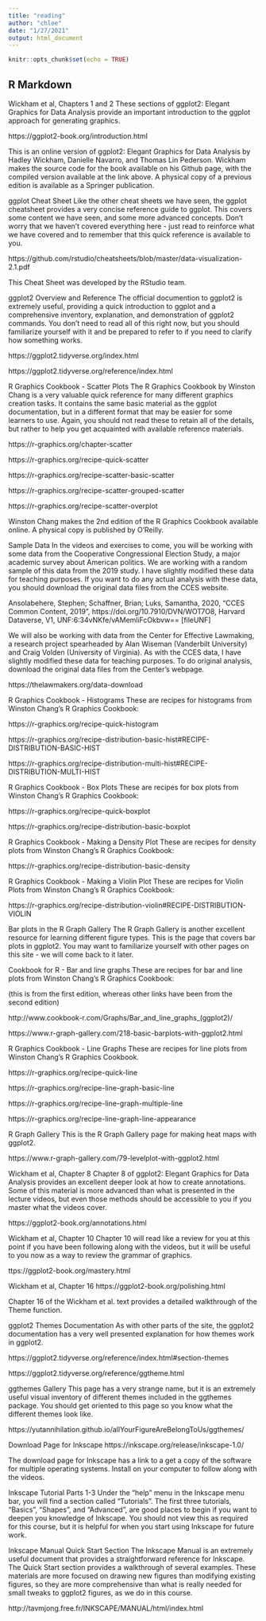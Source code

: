 ```yaml
---
title: "reading"
author: "chloe"
date: "1/27/2021"
output: html_document
---
```


```r
knitr::opts_chunk$set(echo = TRUE)
```

## R Markdown


Wickham et al, Chapters 1 and 2
These sections of ggplot2: Elegant Graphics for Data Analysis provide an important introduction to the ggplot approach for generating graphics.

https://ggplot2-book.org/introduction.html  

This is an online version of ggplot2: Elegant Graphics for Data Analysis by Hadley Wickham, Danielle Navarro, and Thomas Lin Pederson. Wickham makes the source code for the book available on his Github page, with the compiled version available at the link above. A physical copy of a previous edition is available as a Springer publication.


ggplot Cheat Sheet
Like the other cheat sheets we have seen, the ggplot cheatsheet provides a very concise reference guide to ggplot. This covers some content we have seen, and some more advanced concepts. Don't worry that we haven't covered everything here - just read to reinforce what we have covered and to remember that this quick reference is available to you.

https://github.com/rstudio/cheatsheets/blob/master/data-visualization-2.1.pdf  

This Cheat Sheet was developed by the RStudio team.

ggplot2 Overview and Reference
The official documention to ggplot2 is extremely useful, providing a quick introduction to ggplot and a comprehensive inventory, explanation, and demonstration of ggplot2 commands. You don't need to read all of this right now, but you should familiarize yourself with it and be prepared to refer to if you need to clarify how something works.

https://ggplot2.tidyverse.org/index.html  

https://ggplot2.tidyverse.org/reference/index.html  

R Graphics Cookbook - Scatter Plots
The R Graphics Cookbook by Winston Chang is a very valuable quick reference for many different graphics creation tasks. It contains the same basic material as the ggplot documentation, but in a different format that may be easier for some learners to use. Again, you should not read these to retain all of the details, but rather to help you get acquainted with available reference materials.

https://r-graphics.org/chapter-scatter

https://r-graphics.org/recipe-quick-scatter

https://r-graphics.org/recipe-scatter-basic-scatter

https://r-graphics.org/recipe-scatter-grouped-scatter

https://r-graphics.org/recipe-scatter-overplot

Winston Chang makes the 2nd edition of the R Graphics Cookbook available online. A physical copy is published by O'Reilly.

Sample Data
I​n the videos and exercises to come, you will be working with some data from the Cooperative Congressional Election Study, a major academic survey about American politics. We are working with a random sample of this data from the 2019 study. I have slightly modified these data for teaching purposes. If you want to do any actual analysis with these data, you should download the original data files from the CCES website.

Ansolabehere, Stephen; Schaffner, Brian; Luks, Samantha, 2020, "CCES Common Content, 2019", https://doi.org/10.7910/DVN/WOT7O8, Harvard Dataverse, V1, UNF:6:34vNKfe/vAMemliFcOkbvw== [fileUNF]

We will also be working with data from the Center for Effective Lawmaking, a research project spearheaded by Alan Wiseman (Vanderbilt University) and Craig Volden (University of Virginia). As with the CCES data, I have slightly modified these data for teaching purposes. To do original analysis, download the original data files from the Center's webpage.

https://thelawmakers.org/data-download

R Graphics Cookbook - Histograms
These are recipes for histograms from Winston Chang's R Graphics Cookbook:

https://r-graphics.org/recipe-quick-histogram

https://r-graphics.org/recipe-distribution-basic-hist#RECIPE-DISTRIBUTION-BASIC-HIST

https://r-graphics.org/recipe-distribution-multi-hist#RECIPE-DISTRIBUTION-MULTI-HIST


R Graphics Cookbook - Box Plots
These are recipes for box plots from Winston Chang's R Graphics Cookbook:

https://r-graphics.org/recipe-quick-boxplot

https://r-graphics.org/recipe-distribution-basic-boxplot


R Graphics Cookbook - Making a Density Plot
These are recipes for density plots from Winston Chang's R Graphics Cookbook:

https://r-graphics.org/recipe-distribution-basic-density


R Graphics Cookbook - Making a Violin Plot
These are recipes for Violin Plots from Winston Chang's R Graphics Cookbook:

https://r-graphics.org/recipe-distribution-violin#RECIPE-DISTRIBUTION-VIOLIN


Bar plots in the R Graph Gallery
The R Graph Gallery is another excellent resource for learning different figure types. This is the page that covers bar plots in ggplot2. You may want to familiarize yourself with other pages on this site - we will come back to it later.

Cookbook for R - Bar and line graphs
These are recipes for bar and line plots from Winston Chang's R Graphics Cookbook:

(this is from the first edition, whereas other links have been from the second edition)

http://www.cookbook-r.com/Graphs/Bar_and_line_graphs_(ggplot2)/  

https://www.r-graph-gallery.com/218-basic-barplots-with-ggplot2.html  


R Graphics Cookbook - Line Graphs
These are recipes for line plots from Winston Chang's R Graphics Cookbook.

https://r-graphics.org/recipe-quick-line

https://r-graphics.org/recipe-line-graph-basic-line

https://r-graphics.org/recipe-line-graph-multiple-line

https://r-graphics.org/recipe-line-graph-line-appearance

R Graph Gallery
This is the R Graph Gallery page for making heat maps with ggplot2.

https://www.r-graph-gallery.com/79-levelplot-with-ggplot2.html  



Wickham et al, Chapter 8
Chapter 8 of ggplot2: Elegant Graphics for Data Analysis provides an excellent deeper look at how to create annotations. Some of this material is more advanced than what is presented in the lecture videos, but even those methods should be accessible to you if you master what the videos cover.

https://ggplot2-book.org/annotations.html  



Wickham et al, Chapter 10
Chapter 10 will read like a review for you at this point if you have been following along with the videos, but it will be useful to you now as a way to review the grammar of graphics.

ttps://ggplot2-book.org/mastery.html  


Wickham et al, Chapter 16
https://ggplot2-book.org/polishing.html

C​hapter 16 of the Wickham et al. text provides a detailed walkthrough of the Theme function.

ggplot2 Themes Documentation
As with other parts of the site, the ggplot2 documentation has a very well presented explanation for how themes work in ggplot2.

https://ggplot2.tidyverse.org/reference/index.html#section-themes  

https://ggplot2.tidyverse.org/reference/ggtheme.html  

ggthemes Gallery
This page has a very strange name, but it is an extremely useful visual inventory of different themes included in the ggthemes package. You should get oriented to this page so you know what the different themes look like.

https://yutannihilation.github.io/allYourFigureAreBelongToUs/ggthemes/  

Download Page for Inkscape
https://inkscape.org/release/inkscape-1.0/

T​he download page for Inkscape has a link to a get a copy of the software for multiple operating systems. Install on your computer to follow along with the videos.


Inkscape Tutorial Parts 1-3
Under the "help" menu in the Inkscape menu bar, you will find a section called "Tutorials". The first three tutorials, "Basics", "Shapes", and "Advanced", are good places to begin if you want to deepen you knowledge of Inkscape. You should not view this as required for this course, but it is helpful for when you start using Inkscape for future work.

Inkscape Manual Quick Start Section
The Inkscape Manual is an extremely useful document that provides a straightforward reference for Inkscape. The Quick Start section provides a walkthrough of several examples. These materials are more focused on drawing new figures than modifying existing figures, so they are more comprehensive than what is really needed for small tweaks to ggplot2 figures, as we do in this course.

http://tavmjong.free.fr/INKSCAPE/MANUAL/html/index.html  
